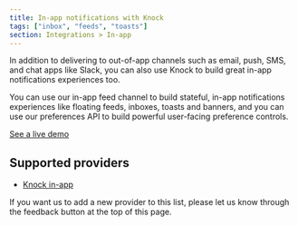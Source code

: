 ```yaml
---
title: In-app notifications with Knock
tags: ["inbox", "feeds", "toasts"]
section: Integrations > In-app
---
```


In addition to delivering to out-of-app channels such as email, push, SMS, and chat apps like Slack, you can also use Knock to build great in-app notifications experiences too.

You can use our in-app feed channel to build stateful, in-app notifications experiences like floating feeds, inboxes, toasts and banners, and you can use our preferences API to build powerful user-facing preference controls.

[See a live demo](http://knock-in-app-notifications-react.vercel.app/)

## Supported providers

- [Knock in-app](/integrations/in-app/knock)

If you want us to add a new provider to this list, please let us know through the feedback button at the top of this page.
